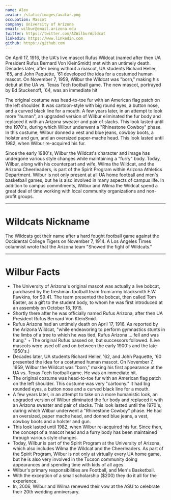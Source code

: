 ```yaml
---
name: Alex
avatar: /static/images/avatar.png
occupation: Mascot
company: University of Arizona
email: wilbur@email.arizona.edu
twitter: https://twitter.com/AZWilburWildcat
linkedin: https://www.linkedin.com
github: https://github.com
---
```


On April 17, 1916, the UA's live mascot Rufus Wildcat (named after then UA President Rufus Bernard Von KleinSmidt) met with an untimely death. Decades later, after being without a mascot, UA students Richard Heller, '65, and John Paquette, '61 developed the idea for a costumed human mascot. On November 7, 1959, Wilbur the Wildcat was "born," making his debut at the UA vs. Texas Tech football game. The new mascot, portrayed by Ed Stuckenoff, `64, was an immediate hit

The original costume was head-to-toe fur with an American flag patch on the left shoulder. It was cartoon-style with big round eyes, a button nose, and a curved black line for a mouth. A few years later, in an attempt to look more "human", an upgraded version of Wilbur eliminated the fur body and replaced it with an Arizona sweater and pair of slacks. This look lasted until the 1970's, during which Wilbur underwent a "Rhinestone Cowboy" phase. In this costume, Wilbur donned a vest and blue jeans, cowboy boots, a holster and gun, and an oversized paper-mache head. This look lasted until 1982, when Wilbur re-acquired his fur.

Since the early 1980's, Wilbur the Wildcat's character and image has undergone various style changes while maintaining a "furry" body. Today, Wilbur, along with his counterpart and wife, Wilma the Wildcat, and the Arizona Cheerleaders, is part of the Spirit Program within Arizona Athletics Department. Wilbur is not only present at all UA home football and men's basketball games, but he is also involved in many aspects of campus life. In addition to campus commitments, Wilbur and Wilma the Wildcat spend a great deal of time working with local community organizations and non-profit groups.

-----------------------------------

# Wildcats Nickname

The Wildcats got their name after a hard fought football game against the Occidental College Tigers on November 7, 1914. A Los Angeles Times columnist wrote that the Arizona team "Showed the fight of Wildcats."

-----------------------------------

# Wilbur Facts

+ The University of Arizona's original mascot was actually a live bobcat, purchased by the freshman football team from army blacksmith F.W. Fawkins, for $9.41. The team presented the bobcat, then called Tom Easter, as a gift to the student body, to whom he was first introduced at an assembly on October 18, 1915.
+ Shortly there after he was officially named Rufus Arizona, after then UA President Rufus Bernard Von KleinSmid.
+ Rufus Arizona had an untimely death on April 17, 1916. As reported by the Arizona Wildcat, "while endeavoring to perform gymnastics stunts in the limbs of a tree to which he was tied, Rufus Arizona ... fell and was hung." + The original Rufus passed on, but successors followed. (Live mascots were used off and on between the early 1900's and the late 1950's.)
+ Decades later, UA students Richard Heller, '62, and John Paquette, '60 presented the idea for a costumed human mascot. On November 7, 1959, Wilbur the Wildcat was "born," making his first appearance at the UA vs. Texas Tech football game. He was an immediate hit.
+ The original costume was head-to-toe fur with an American flag patch on the left shoulder. This costume was very "cartoony." It had big rounded eyes, a button nose and a curved black line for a mouth.
+ A few years later, in an attempt to take on a more humanistic look, an upgraded version of Wilbur eliminated the fur body and replaced it with an Arizona sweater and pair of slacks. This look lasted until the 1970's, during which Wilbur underwent a "Rhinestone Cowboy" phase. He had an oversized, paper mache head, and donned blue jeans, a vest, cowboy boots and a holster and gun.
+ This look lasted until 1982, when Wilbur re-acquired his fur. Since then, the concept of a mascot head and a furry body has been maintained through various style changes.
+ Today, Wilbur is part of the Spirit Program at the University of Arizona, which also includes Wilma the Wildcat and the Cheerleaders. As part of the Spirit Program, Wilbur is not only at virtually every UA home game, but he is also very involved in the Tucson community doing appearances and spending time with kids of all ages.
+ Wilbur's primary responsibilities are Football, and Men's Basketball.
+ With the exception of a small scholarship ($200) they do it all for the experience.
+ In, 2006, Wilbur and Wilma renewed their vow at the ASU to celebrate their 20th wedding anniversary.

